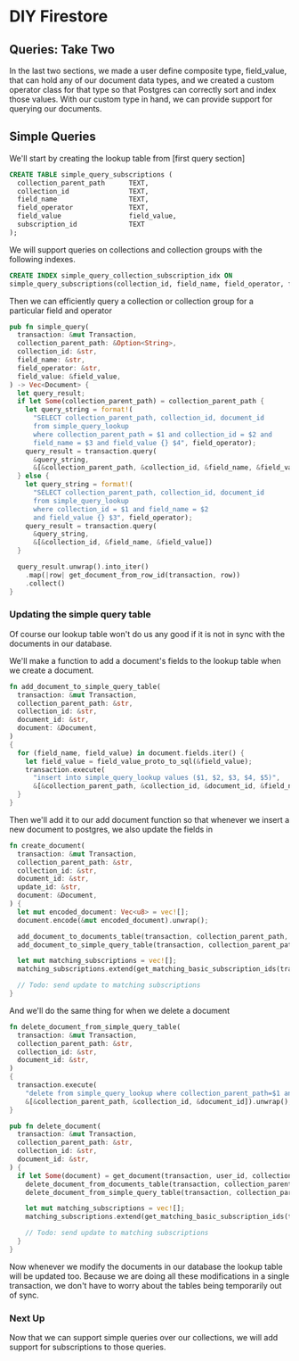 # DIY Firestore

## Queries: Take Two

In the last two sections, we made a user define composite type, field_value,
that can hold any of our document data types, and we created a custom operator
class for that type so that Postgres can correctly sort and index those values.
With our custom type in hand, we can provide support for querying our documents.

## Simple Queries

We'll start by creating the lookup table from [first query section]

```sql
CREATE TABLE simple_query_subscriptions (
  collection_parent_path      TEXT,
  collection_id               TEXT,
  field_name                  TEXT,
  field_operator              TEXT,
  field_value                 field_value,
  subscription_id             TEXT
);
```

We will support queries on collections and collection groups with the following
indexes.

```sql
CREATE INDEX simple_query_collection_subscription_idx ON
simple_query_subscriptions(collection_id, field_name, field_operator, field_value, collection_parent_path);
```

Then we can efficiently query a collection or collection group for a particular
field and operator

```rust
pub fn simple_query(
  transaction: &mut Transaction,
  collection_parent_path: &Option<String>,
  collection_id: &str,
  field_name: &str,
  field_operator: &str,
  field_value: &field_value,
) -> Vec<Document> {
  let query_result;
  if let Some(collection_parent_path) = collection_parent_path {
    let query_string = format!(
      "SELECT collection_parent_path, collection_id, document_id
      from simple_query_lookup
      where collection_parent_path = $1 and collection_id = $2 and
      field_name = $3 and field_value {} $4", field_operator);
    query_result = transaction.query(
      &query_string,
      &[&collection_parent_path, &collection_id, &field_name, &field_value])
  } else {
    let query_string = format!(
      "SELECT collection_parent_path, collection_id, document_id
      from simple_query_lookup
      where collection_id = $1 and field_name = $2
      and field_value {} $3", field_operator);
    query_result = transaction.query(
      &query_string,
      &[&collection_id, &field_name, &field_value])
  }

  query_result.unwrap().into_iter()
    .map(|row| get_document_from_row_id(transaction, row))
    .collect()
}
```

### Updating the simple query table

Of course our lookup table won't do us any good if it is not in sync with the
documents in our database.

We'll make a function to add a document's fields to the lookup table when we
create a document.

```rust
fn add_document_to_simple_query_table(
  transaction: &mut Transaction,
  collection_parent_path: &str,
  collection_id: &str,
  document_id: &str,
  document: &Document,
)
{
  for (field_name, field_value) in document.fields.iter() {
    let field_value = field_value_proto_to_sql(&field_value);
    transaction.execute(
      "insert into simple_query_lookup values ($1, $2, $3, $4, $5)",
      &[&collection_parent_path, &collection_id, &document_id, &field_name, &field_value]).unwrap();
  }
}
```

Then we'll add it to our add document function so that whenever we insert a new
document to postgres, we also update the fields in

```rust
fn create_document(
  transaction: &mut Transaction,
  collection_parent_path: &str,
  collection_id: &str,
  document_id: &str,
  update_id: &str,
  document: &Document,
) {
  let mut encoded_document: Vec<u8> = vec![];
  document.encode(&mut encoded_document).unwrap();

  add_document_to_documents_table(transaction, collection_parent_path, collection_id, document_id, update_id, &encoded_document);
  add_document_to_simple_query_table(transaction, collection_parent_path, collection_id, document_id, document);

  let mut matching_subscriptions = vec![];
  matching_subscriptions.extend(get_matching_basic_subscription_ids(transaction, collection_parent_path, collection_id, document_id).into_iter());

  // Todo: send update to matching subscriptions
}
```

And we'll do the same thing for when we delete a document

```rust
fn delete_document_from_simple_query_table(
  transaction: &mut Transaction,
  collection_parent_path: &str,
  collection_id: &str,
  document_id: &str,
)
{
  transaction.execute(
    "delete from simple_query_lookup where collection_parent_path=$1 and collection_id=$2 and document_id=$3",
    &[&collection_parent_path, &collection_id, &document_id]).unwrap();
}

```

```rust
pub fn delete_document(
  transaction: &mut Transaction,
  collection_parent_path: &str,
  collection_id: &str,
  document_id: &str,
) {
  if let Some(document) = get_document(transaction, user_id, collection_parent_path, collection_id, document_id) {
    delete_document_from_documents_table(transaction, collection_parent_path, collection_id, document_id);
    delete_document_from_simple_query_table(transaction, collection_parent_path, collection_id, document_id);

    let mut matching_subscriptions = vec![];
    matching_subscriptions.extend(get_matching_basic_subscription_ids(transaction, collection_parent_path, collection_id, document_id).into_iter());

    // Todo: send update to matching subscriptions
  }
}
```

Now whenever we modify the documents in our database the lookup table will be
updated too. Because we are doing all these modifications in a single
transaction, we don't have to worry about the tables being temporarily out of
sync.

### Next Up

Now that we can support simple queries over our collections, we will add support
for subscriptions to those queries.
